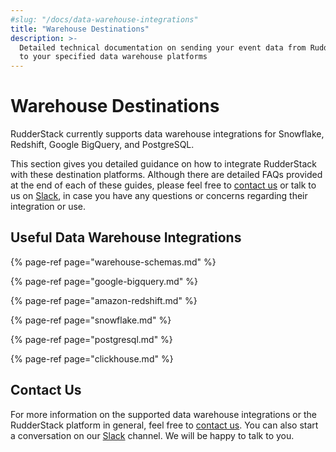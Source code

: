 ```yaml
---
#slug: "/docs/data-warehouse-integrations"
title: "Warehouse Destinations"
description: >-
  Detailed technical documentation on sending your event data from RudderStack
  to your specified data warehouse platforms
---
```


# Warehouse Destinations

RudderStack currently supports data warehouse integrations for Snowflake, Redshift, Google BigQuery, and PostgreSQL.

This section gives you detailed guidance on how to integrate RudderStack with these destination platforms. Although there are detailed FAQs provided at the end of each of these guides, please feel free to [contact us](https://rudderstack.com/contact/) or talk to us on [Slack](https://rudderstack.com/join-rudderstack-slack-community), in case you have any questions or concerns regarding their integration or use.

## Useful Data Warehouse Integrations

{% page-ref page="warehouse-schemas.md" %}

{% page-ref page="google-bigquery.md" %}

{% page-ref page="amazon-redshift.md" %}

{% page-ref page="snowflake.md" %}

{% page-ref page="postgresql.md" %}

{% page-ref page="clickhouse.md" %}

## Contact Us

For more information on the supported data warehouse integrations or the RudderStack platform in general, feel free to [contact us](mailto:%20contact@rudderstack.com). You can also start a conversation on our [Slack](https://rudderstack.com/join-rudderstack-slack-community) channel. We will be happy to talk to you.
